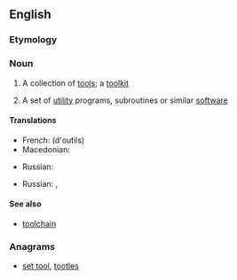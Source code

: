 ==English==

===Etymology===
{{compound|tool|set}}

===Noun===
{{en-noun}}

# A collection of [[tool]]s; a [[toolkit]]
# {{computing}} A set of [[utility]] programs, subroutines or similar [[software]]

====Translations====
{{trans-top|collection of tools}}
* French: {{t+|fr|jeu|m}} (d'outils)
* Macedonian: {{t-|mk|прибор|m|tr=príbor|sc=Cyrl}}
{{trans-mid}}
* Russian: {{t-|ru|набор инструментов|m|tr=nabór instruméntov|sc=Cyrl}}
{{trans-bottom}}

{{trans-top|set of utility programs, subroutines or similar software}}
* Russian: {{t-|ru|инструментальные средства|n|p|tr=instrumentálʹnyje srédstva|sc=Cyrl}}, {{t-|ru|пакет программ|m|tr=pakét prográmm|sc=Cyrl}}
{{trans-mid}}
{{trans-bottom}}

====See also====
* [[toolchain]]

===Anagrams===
* [[set tool#English|set tool]], [[tootles#English|tootles]]